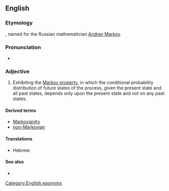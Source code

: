 {{also|markovian}}
==English==

===Etymology===
{{suffix|en|Markov|ian}}, named for the Russian mathematician [[w:Andrey Markov|Andrey Markov]].

===Pronunciation===
* {{a|US}} {{IPA|en|/mɑɹˈkoʊvi.ən/}}

===Adjective===
{{en-adj|-}}

# {{lb|en|statistics|of a process}} Exhibiting the [[w:Markov property|Markov property]], in which the conditional probability distribution of future states of the process, given the present state and all past states, depends only upon the present state and not on any past states.

====Derived terms====
* [[Markovianity]]
* [[non-Markovian]]

====Translations====
{{trans-top|Exhibiting the Markov property}}
* Hebrew: {{t|he|מרקובי|tr=markóvi}}
{{trans-mid}}
{{trans-bottom}}

====See also====
* {{pedia|Markov property}}

[[Category:English eponyms]]